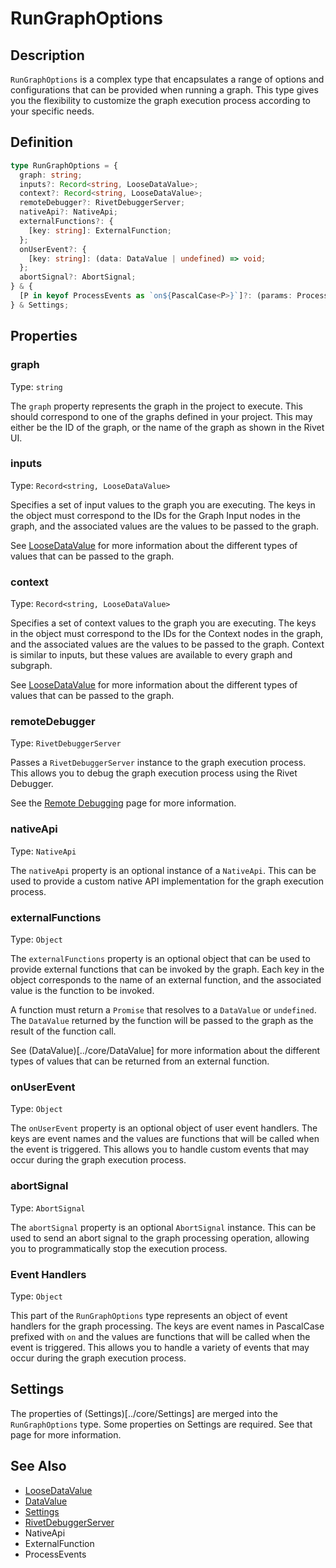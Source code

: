 # RunGraphOptions

## Description

`RunGraphOptions` is a complex type that encapsulates a range of options and configurations that can be provided when running a graph. This type gives you the flexibility to customize the graph execution process according to your specific needs.

## Definition

```typescript
type RunGraphOptions = {
  graph: string;
  inputs?: Record<string, LooseDataValue>;
  context?: Record<string, LooseDataValue>;
  remoteDebugger?: RivetDebuggerServer;
  nativeApi?: NativeApi;
  externalFunctions?: {
    [key: string]: ExternalFunction;
  };
  onUserEvent?: {
    [key: string]: (data: DataValue | undefined) => void;
  };
  abortSignal?: AbortSignal;
} & {
  [P in keyof ProcessEvents as `on${PascalCase<P>}`]?: (params: ProcessEvents[P]) => void;
} & Settings;
```

## Properties

### graph

Type: `string`

The `graph` property represents the graph in the project to execute. This should correspond to one of the graphs defined in your project. This may either be the ID of the graph, or the name of the graph as shown in the Rivet UI.

### inputs

Type: `Record<string, LooseDataValue>`

Specifies a set of input values to the graph you are executing. The keys in the object must correspond to the IDs for the Graph Input nodes in the graph, and the associated values are the values to be passed to the graph.

See [LooseDataValue](./LooseDataValue) for more information about the different types of values that can be passed to the graph.

### context

Type: `Record<string, LooseDataValue>`

Specifies a set of context values to the graph you are executing. The keys in the object must correspond to the IDs for the Context nodes in the graph, and the associated values are the values to be passed to the graph. Context is similar to inputs, but these values are available to every graph and subgraph.

See [LooseDataValue](./LooseDataValue) for more information about the different types of values that can be passed to the graph.

### remoteDebugger

Type: `RivetDebuggerServer`

Passes a `RivetDebuggerServer` instance to the graph execution process. This allows you to debug the graph execution process using the Rivet Debugger.

See the [Remote Debugging](../remote-debugging) page for more information.

### nativeApi

Type: `NativeApi`

The `nativeApi` property is an optional instance of a `NativeApi`. This can be used to provide a custom native API implementation for the graph execution process.

### externalFunctions

Type: `Object`

The `externalFunctions` property is an optional object that can be used to provide external functions that can be invoked by the graph. Each key in the object corresponds to the name of an external function, and the associated value is the function to be invoked.

A function must return a `Promise` that resolves to a `DataValue` or `undefined`. The `DataValue` returned by the function will be passed to the graph as the result of the function call.

See (DataValue)[../core/DataValue] for more information about the different types of values that can be returned from an external function.

### onUserEvent

Type: `Object`

The `onUserEvent` property is an optional object of user event handlers. The keys are event names and the values are functions that will be called when the event is triggered. This allows you to handle custom events that may occur during the graph execution process.

### abortSignal

Type: `AbortSignal`

The `abortSignal` property is an optional `AbortSignal` instance. This can be used to send an abort signal to the graph processing operation, allowing you to programmatically stop the execution process.

### Event Handlers

Type: `Object`

This part of the `RunGraphOptions` type represents an object of event handlers for the graph processing. The keys are event names in PascalCase prefixed with `on` and the values are functions that will be called when the event is triggered. This allows you to handle a variety of events that may occur during the graph execution process.

## Settings

The properties of (Settings)[../core/Settings] are merged into the `RunGraphOptions` type. Some properties on Settings are required. See that page for more information.

## See Also

- [LooseDataValue](./LooseDataValue)
- [DataValue](../core/DataValue)
- [Settings](../core/Settings)
- [RivetDebuggerServer](./RivetDebuggerServer)
- NativeApi
- ExternalFunction
- ProcessEvents
